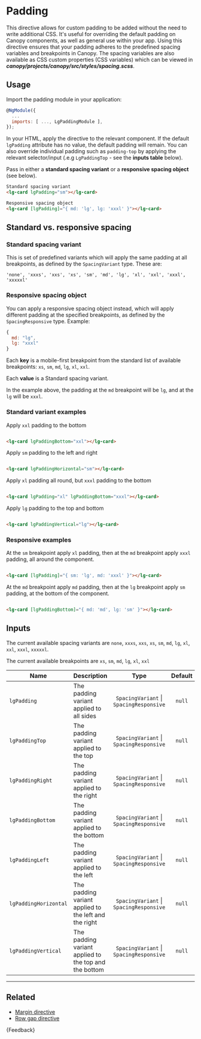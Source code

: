 
<Meta title="Helpers/Directives/Padding/Guide" />

# Padding

This directive allows for custom padding to be added without the need to write additional CSS. It's useful for overriding the default padding on Canopy components, as well as general use within your app. Using this directive ensures that your padding adheres to the predefined spacing variables and breakpoints in Canopy. The spacing variables are also available as CSS custom properties (CSS variables) which can be viewed in _**canopy/projects/canopy/src/styles/spacing.scss**_.

## Usage

Import the padding module in your application:

```js
@NgModule({
  ...
  imports: [ ..., LgPaddingModule ],
});
```

In your HTML, apply the directive to the relevant component. If the default `lgPadding` attribute has no value, the default padding will remain. You can also override individual padding such as `padding-top` by applying the relevant selector/input (.e.g `LgPaddingTop` - see the **inputs table** below).

Pass in either a **standard spacing variant** or a **responsive spacing object** (see below).

```html
Standard spacing variant
<lg-card lgPadding="sm"></lg-card>

Responsive spacing object
<lg-card [lgPadding]="{ md: 'lg', lg: 'xxxl' }"></lg-card>
```

## Standard vs. responsive spacing

### Standard spacing variant

This is set of predefined variants which will apply the same padding at all breakpoints, as defined by the `SpacingVariant` type. These are:

```
'none', 'xxxs', 'xxs', 'xs', 'sm', 'md', 'lg', 'xl', 'xxl', 'xxxl', 'xxxxxl'
```

### Responsive spacing object

You can apply a responsive spacing object instead, which will apply different padding at the specified breakpoints, as defined by the `SpacingResponsive` type. Example:

```js
{
  md: "lg",
  lg: "xxxl"
}
```

Each **key** is a mobile-first breakpoint from the standard list of available breakpoints: `xs`, `sm`, `md`, `lg`, `xl`, `xxl`.

Each **value** is a Standard spacing variant.

In the example above, the padding at the `md` breakpoint will be `lg`, and at the `lg` will be `xxxl`.


### Standard variant examples

Apply `xxl` padding to the bottom

```html

<lg-card lgPaddingBottom="xxl"></lg-card>

```

Apply `sm` padding to the left and right

```html

<lg-card lgPaddingHorizontal="sm"></lg-card>

```

Apply `xl` padding all round, but `xxxl` padding to the bottom

```html

<lg-card lgPadding="xl" lgPaddingBottom="xxxl"></lg-card>

```

Apply `lg` padding to the top and bottom

```html

<lg-card lgPaddingVertical="lg"></lg-card>

```

### Responsive examples


At the `sm` breakpoint apply `xl` padding, then at the `md` breakpoint apply `xxxl` padding, all around the component.

```html

<lg-card [lgPadding]="{ sm: 'lg', md: 'xxxl' }"></lg-card>

```

At the `md` breakpoint apply `md` padding, then at the `lg` breakpoint apply `sm` padding, at the bottom of the component.

```html

<lg-card [lgPaddingBottom]="{ md: 'md', lg: 'sm' }"></lg-card>

```

## Inputs

The current available spacing variants are `none`, `xxxs`, `xxs`, `xs`, `sm`, `md`, `lg`, `xl`, `xxl`, `xxxl`, `xxxxxl`.

The current available breakpoints are `xs`, `sm`, `md`, `lg`, `xl`, `xxl`

| Name                  | Description                                           |                 Type                  | Default | Required |
|-----------------------|-------------------------------------------------------|:-------------------------------------:|:-------:|:--------:|
| `lgPadding`           | The padding variant applied to all sides              | `SpacingVariant` \| `SpacingResponsive` | `null`  |    No    |
| `lgPaddingTop`        | The padding variant applied to the top                | `SpacingVariant` \| `SpacingResponsive` | `null`  |    No    |
| `lgPaddingRight`      | The padding variant applied to the right              | `SpacingVariant` \| `SpacingResponsive` | `null`  |    No    |
| `lgPaddingBottom`     | The padding variant applied to the bottom             | `SpacingVariant` \| `SpacingResponsive` | `null`  |    No    |
| `lgPaddingLeft`       | The padding variant applied to the left               | `SpacingVariant` \| `SpacingResponsive` | `null`  |    No    |
| `lgPaddingHorizontal` | The padding variant applied to the left and the right | `SpacingVariant` \| `SpacingResponsive` | `null`  |    No    |
| `lgPaddingVertical`   | The padding variant applied to the top and the bottom | `SpacingVariant` \| `SpacingResponsive` | `null`  |    No    |

---

## Related

- [Margin directive](./?path=/docs/helpers-directives-margin-guide--page)
- [Row gap directive](./?path=/docs/helpers-directives-row-gap-guide--page)

<Markdown>{Feedback}</Markdown>
